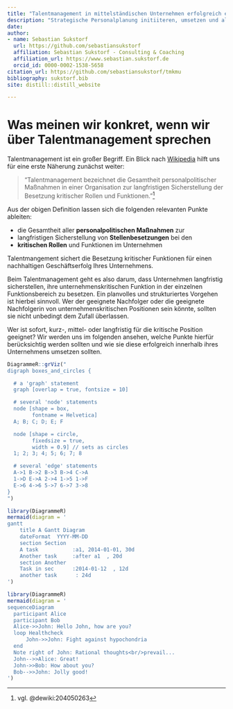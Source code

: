 ```yaml
---
title: "Talentmanagement in mittelständischen Unternehmen erfolgreich einführen"
description: "Strategische Personalplanung initiiteren, umsetzen und als KMU davon profitieren."
date: 
author:
- name: Sebastian Sukstorf
  url: https://github.com/sebastiansukstorf
  affiliation: Sebastian Sukstorf - Consulting & Coaching
  affiliation_url: https://www.sebastian.sukstorf.de
  orcid_id: 0000-0002-1538-5658
citation_url: https://github.com/sebastiansukstorf/tmkmu
bibliography: sukstorf.bib
site: distill::distill_website

---
```


# Was meinen wir konkret, wenn wir über Talentmanagement sprechen

Talentmanagement ist ein großer Begriff.
Ein Blick nach [Wikipedia](https://de.wikipedia.org) hilft uns für eine erste Näherung zunächst weiter:

> "Talentmanagement bezeichnet die Gesamtheit personalpolitischer Maßnahmen in einer Organisation zur langfristigen Sicherstellung der Besetzung kritischer Rollen und Funktionen."^[vgl. @dewiki:204050263]

Aus der obigen Definition lassen sich die folgenden relevanten Punkte ableiten:

+ die Gesamtheit aller **personalpolitischen Maßnahmen** zur
+ langfristigen Sicherstellung von **Stellenbesetzungen** bei den
+ **kritischen Rollen** und Funktionen im Unternehmen

<aside>
Talentmangement sichert die Besetzung kritischer Funktionen für einen nachhaltigen Geschäftserfolg Ihres Unternehmens.
</aside>

Beim Talentmanagement geht es also darum, dass Unternehmen langfristig sicherstellen, ihre unternehmenskritischen Funktion in der einzelnen Funktionsbereich zu besetzen. 
Ein planvolles und strukturiertes Vorgehen ist hierbei sinnvoll.
Wer der geeignete Nachfolger oder die geeignete Nachfolgerin von unternehmenskritischen Positionen sein könnte, sollten sie nicht unbedingt dem Zufall überlassen.

Wer ist sofort, kurz-, mittel- oder langfristig für die kritische Position geeignet?
Wir werden uns im folgenden ansehen, welche Punkte hierfür berücksichtig werden sollten und wie sie diese erfolgreich innerhalb ihres Unternehmens umsetzen sollten.

```r

DiagrammeR::grViz("
digraph boxes_and_circles {

  # a 'graph' statement
  graph [overlap = true, fontsize = 10]

  # several 'node' statements
  node [shape = box,
        fontname = Helvetica]
  A; B; C; D; E; F

  node [shape = circle,
        fixedsize = true,
        width = 0.9] // sets as circles
  1; 2; 3; 4; 5; 6; 7; 8

  # several 'edge' statements
  A->1 B->2 B->3 B->4 C->A
  1->D E->A 2->4 1->5 1->F
  E->6 4->6 5->7 6->7 3->8
}
")

```


```r
library(DiagrammeR)
mermaid(diagram = '
gantt
    title A Gantt Diagram
    dateFormat  YYYY-MM-DD
    section Section
    A task           :a1, 2014-01-01, 30d
    Another task     :after a1  , 20d
    section Another
    Task in sec      :2014-01-12  , 12d
    another task      : 24d
')
```


```r
library(DiagrammeR)
mermaid(diagram = '
sequenceDiagram
  participant Alice
  participant Bob
  Alice->>John: Hello John, how are you?
  loop Healthcheck
      John->>John: Fight against hypochondria
  end
  Note right of John: Rational thoughts<br/>prevail...
  John-->>Alice: Great!
  John->>Bob: How about you?
  Bob-->>John: Jolly good!
')
```